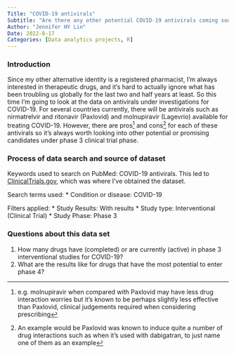 ```yaml
---
Title: "COVID-19 antivirals"
Subtitle: "Are there any other potential COVID-19 antivirals coming soon?"
Author: "Jennifer HY Lin"
Date: 2022-8-17
Categories: [Data analytics projects, R]
---
```


### **Introduction**

Since my other alternative identity is a registered pharmacist, I'm always interested in therapeutic drugs, and it's hard to actually ignore what has been troubling us globally for the last two and half years at least. So this time I'm going to look at the data on antivirals under investigations for COVID-19. For several countries currently, there will be antivirals such as nirmatrelvir and ritonavir (Paxlovid) and molnupiravir (Lagevrio) available for treating COVID-19. However, there are pros^[e.g. molnupiravir when compared with Paxlovid may have less drug interaction worries but it's known to be perhaps slightly less effective than Paxlovid, clinical judgements required when considering prescribing] and cons^[An example would be Paxlovid was known to induce quite a number of drug interactions such as when it's used with dabigatran, to just name one of them as an example] for each of these antivirals so it's always worth looking into other potential or promising candidates under phase 3 clinical trial phase.

### Process of data search and source of dataset
Keywords used to search on PubMed: COVID-19 antivirals. This led to [ClinicalTrials.gov](https://clinicaltrials.gov/ct2/home), which was where I've obtained the dataset.

Search terms used:
* Condition or disease: COVID-19

Filters applied: 
* Study Results: With results
* Study type: Interventional (Clinical Trial)                                                           * Study Phase: Phase 3


### Questions about this data set
1. How many drugs have (completed) or are currently (active) in phase 3 interventional studies for COVID-19?
2. What are the results like for drugs that have the most potential to enter phase 4?


